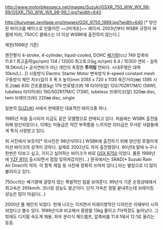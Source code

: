 http://www.motorbikespecs.net/images/Suzuki/GSXR_750_WW_WX_98-99/GSXR_750_WW_WX_98-99_1.jpg?width=640

http://kurumae.zevillage.org/images/GSX_R750_1999.jpg?width=640 [* 양산된 바이크를 베이스로 만들어진 ~~[마개조]~~ 레이서. 2003년부터 WSBK 규정이 바뀜에 따라, 750CC 클래스는 더 이상 WSBK에 출전하지 않는다.]

제원(1998년 기준)

엔진형식 4-stroke, 4-cylinder, liquid-cooled, DOHC 
[[배기량]](cc) 749 
압축비 11.8:1 
최고출력(㎰/rpm) 134 / 12000 
최고토크(㎏.m/rpm) 8.4 / 10300 
연비 - 실측 19.5Km/L[* 공식연비가 아닌 개인이 측정한 '''투어링''' 연비다. 시내주행은 대략 10km/L(...)]
시동방식 Electric Starter Motor 
변속방식 6-speed constant mesh 
구동방식 체인 
치수(길이 X 폭 X 높이)mm 2055 x 720 x 1135 
축간거리(㎜) 1395 
시트고(㎜) 830 
건조중량(㎏) 179 
연료탱크(ℓ) 18 
타이어(앞) 120/70ZR17M/C (58W), tubeless 
타이어(뒤) 190/50ZR17M/C (73W), tubeless 
브레이크(앞) 320㎜ disc, twin 
브레이크(뒤) 220㎜ disc, single

일본의 [[SUZUKI]] 사에서 판매중인 대표적인 바이크중 하나.

1985년 처음 출시되어 지금도 같은 모델명으로 판매되고 있다. 처음에는 WSBK 출전을 위해 양산되었으나, 이제는 미들급은 약간 부족함을 느끼지만 리터급은 무서운 사람들에게 특히 사랑받고 있다. 

위 사진에서 보듯이[* 위사진은 98년식이다.] WSBK에 출전하기 위해 양산된 호멀러게이션 바이크의 성격이 강하다. 실제로 2002년도 까지 출전했었다. 90년대 말에 누구나 한번은 타보고 싶고, 가지고 싶어하는 바이크가 바로 [[GSX R750]] 이었다. 물론 1999년에 [[YZF R1]]이 출시되면서 점점 잊혀져갔지만(...) 한국에서는 SRAD[* Suzuki Ram Air Direct의 약자. 이 항목 제일 윗 사진에 정확히 쓰여져 있다.] 라는 별칭으로 더 많이 불려지고 있다.

750cc라는 배기량에 걸맞지 않는 폭발적인 힘을 보여준다. 99년식 기준 순정상태에서 최고속은 265km/h. 코너링 성능도 발군이다. 단지 가속은 정말 끝내주는데 브레이킹 성능은 많이 아쉽다(...) 

2000년 풀 체인지 되었다. 현재 나오는 각지면서 미래지향적인 디자인은 이때부터 시작되었다고 볼수 있다. 1999년식과 비교해서 중량을 13kg 줄이고 7마력정도 늘어났다. 그 밖에도 디지털 속도계 채용, 좌우 분리식 헤드램프, 압축비를 11.8:1에서 12:1로 올리는 등등.

